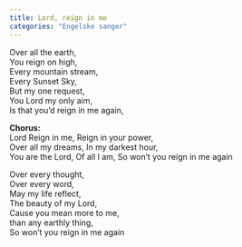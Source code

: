 ```yaml
---
title: Lord, reign in me
categories: "Engelske sanger"
---
```


Over all the earth,  
You reign on high,  
Every mountain stream,  
Every Sunset Sky,  
But my one request,  
You Lord my only aim,  
Is that you'd reign in me again,

**Chorus:**  
Lord Reign in me, Reign in your power,  
Over all my dreams, In my darkest hour,  
You are the Lord, Of all I am, So won't you reign in me again

Over every thought,  
Over every word,  
May my life reflect,  
The beauty of my Lord,  
Cause you mean more to me,  
than any earthly thing,  
So won't you reign in me again
